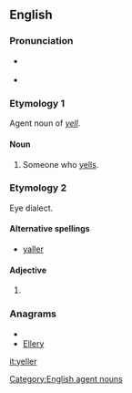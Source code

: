 ==English==

===Pronunciation===
* {{a|UK}} {{IPA|/ˈjɛlə/}}
* {{a|US}} {{IPA|/ˈjɛlɚ/}}

===Etymology 1===
Agent noun of ''[[yell]]''.

====Noun====
{{en-noun}}

# Someone who [[yells]].

===Etymology 2===
Eye dialect.

====Alternative spellings====
* [[yaller]]

====Adjective====
{{en-adj}}

# {{eye dialect|yellow}}

===Anagrams===
* {{alphagram|eellry}}
* [[Ellery#English|Ellery]]

[[Category:English agent nouns]]

[[it:yeller]]